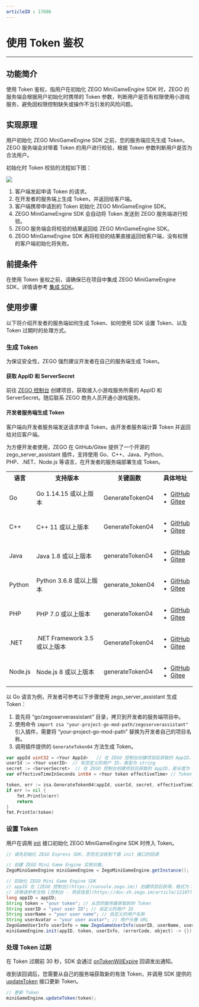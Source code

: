 ```yaml
---
articleID : 17686
---
```

# 使用 Token 鉴权

- - -


## 功能简介

使用 Token 鉴权，指用户在初始化 ZEGO MiniGameEngine SDK 时，ZEGO 的服务端会根据用户初始化时携带的 Token 参数，判断用户是否有权限使用小游戏服务，避免因权限控制缺失或操作不当引发的风险问题。

## 实现原理 

用户初始化 ZEGO MiniGameEngine SDK 之前，您的服务端应先生成 Token，ZEGO 服务端会对带着 Token 的用户进行校验，根据 Token 参数判断用户是否为合法用户。

初始化时 Token 校验的流程如下图：

<Frame width="512" height="auto" caption=""><img src="https://storage.zego.im/sdk-doc/Pics/MiniGames/MiniGame_Token.png" /></Frame>

1. 客户端发起申请 Token 的请求。
2. 在开发者的服务端上生成 Token，并返回给客户端。
3. 客户端携带申请到的 Token 初始化 ZEGO MinGameEngine SDK。
4. ZEGO MiniGameEngine SDK 会自动将 Token 发送到 ZEGO 服务端进行校验。
5. ZEGO 服务端会将校验的结果返回给 ZEGO MinGameEngine SDK。
6. ZEGO MinGameEngine SDK 再将校验的结果直接返回给客户端，没有权限的客户端初始化将失败。

## 前提条件

在使用 Token 鉴权之前，请确保已在项目中集成 ZEGO MiniGameEngine SDK，详情请参考 [集成 SDK](./Integrate%20SDK.mdx)。

## 使用步骤

以下将介绍开发者的服务端如何生成 Token、如何使用 SDK 设置 Token、以及 Token 过期时的处理方式。

### 生成 Token

<Warning title="Warning">

为保证安全性，ZEGO 强烈建议开发者在自己的服务端生成 Token。 
</Warning>

####  获取 AppID 和 ServerSecret

前往 [ZEGO 控制台](https://console.zego.im) 创建项目，获取接入小游戏服务所需的 AppID 和 ServerSecret。随后联系 ZEGO 商务人员开通小游戏服务。

####  开发者服务端生成 Token

<Note title="Note">

客户端向开发者服务端发送请求申请 Token，由开发者服务端计算 Token 并返回给对应客户端。
</Note>

为方便开发者使用，ZEGO 在 GitHub/Gitee 提供了一个开源的 zego_server_assistant 插件，支持使用 Go、C++、Java、Python、PHP、.NET、Node.js 等语言，在开发者的服务端部署生成 Token。

<table>
<tbody><tr>
<th>语言</th>
<th>支持版本</th>
<th>关键函数</th>
<th>具体地址</th>
</tr>
<tr>
<td>Go</td>
<td>Go 1.14.15 或以上版本</td>
<td>GenerateToken04</td>
<td><ul><li><a target="_blank" href="https://github.com/zegoim/zego_server_assistant/blob/release/github/token/go/src/token04">GitHub</a></li><li><a target="_blank" href="https://gitee.com/zegodev_admin/zego_server_assistant/blob/release/github/token/go/src/token04">Gitee</a></li></ul></td>
</tr>
<tr>
<td>C++</td>
<td>C++ 11 或以上版本</td>
<td>GenerateToken04</td>
<td><ul><li><a target="_blank" href="https://github.com/zegoim/zego_server_assistant/blob/release/github/token/c%2B%2B/token04">GitHub</a></li><li><a target="_blank" href="https://gitee.com/zegodev_admin/zego_server_assistant/tree/release/github/token/c++/token04">Gitee</a></li></ul></td>
</tr>
<tr>
<td>Java</td>
<td>Java 1.8 或以上版本</td>
<td>generateToken04</td>
<td><ul><li><a target="_blank" href="https://github.com/zegoim/zego_server_assistant/tree/release/github/token/java/token04">GitHub</a></li><li><a target="_blank" href="https://gitee.com/zegodev_admin/zego_server_assistant/tree/release/github/token/java/token04">Gitee</a></li></ul></td>
</tr>
<tr>
<td>Python</td>
<td>Python 3.6.8 或以上版本</td>
<td>generate_token04</td>
<td><ul><li><a target="_blank" href="https://github.com/zegoim/zego_server_assistant/tree/release/github/token/python/token04">GitHub</a></li><li><a target="_blank" href="https://gitee.com/zegodev_admin/zego_server_assistant/tree/release/github/token/python/token04">Gitee</a></li></ul></td>
</tr>
<tr>
<td>PHP</td>
<td>PHP 7.0 或以上版本</td>
<td>generateToken04</td>
<td><ul><li><a target="_blank" href="https://github.com/zegoim/zego_server_assistant/tree/release/github/token/php/token04">GitHub</a></li><li><a target="_blank" href="https://gitee.com/zegodev_admin/zego_server_assistant/tree/release/github/token/php/token04">Gitee</a></li></ul></td>
</tr>
<tr>
<td>.NET</td>
<td>.NET Framework 3.5 或以上版本</td>
<td>GenerateToken04</td>
<td><ul><li><a target="_blank" href="https://github.com/zegoim/zego_server_assistant/tree/release/github/token/.net/token04">GitHub</a></li><li><a target="_blank" href="https://gitee.com/zegodev_admin/zego_server_assistant/tree/release/github/token/.net/token04">Gitee</a></li></ul></td>
</tr>
<tr>
<td>Node.js</td>
<td>Node.js 8 或以上版本</td>
<td>generateToken04</td>
<td><ul><li><a target="_blank" href="https://github.com/zegoim/zego_server_assistant/tree/release/github/token/nodejs/token04">GitHub</a></li><li><a target="_blank" href="https://gitee.com/zegodev_admin/zego_server_assistant/tree/release/github/token/nodejs/token04">Gitee</a></li></ul></td>
</tr>
</tbody></table>


以 Go 语言为例，开发者可参考以下步骤使用 zego_server_assistant 生成 Token：


1. 首先将 “go/zegoserverassistant” 目录，拷贝到开发者的服务端项目中。
2. 使用命令 `import zsa "your-project-go-mod-path/zegoserverassistant"` 引入插件，需要将 “your-project-go-mod-path” 替换为开发者自己的项目名称。
3. 调用插件提供的 `GenerateToken04` 方法生成 Token。

```go
var appId uint32 = <Your AppId>   // 在 ZEGO 控制台创建项目后获取的 AppID，类型为 uint32
userId := <Your userID>  // 有您定义的用户 ID，类型为 string
secret := <ServerSecret>  // 在 ZEGO 控制台创建项目后获取的 AppID，是长度为 32 字节的 string
var effectiveTimeInSeconds int64 = <Your token effectiveTime> // Token 有效时长，类型为 int64，单位为秒(s)

token, err := zsa.GenerateToken04(appId, userId, secret, effectiveTimeInSeconds)
if err != nil {
    fmt.Println(err)
    return
}
fmt.Println(token)
```


###  设置 Token 

用户在调用 [init](@init) 接口初始化 ZEGO MiniGameEngine SDK 时传入 Token。

```java
// 请先初始化 ZEGO Express SDK，否则无法收到下面 init 接口的回调

// 创建 ZEGO Mini Game Engine 实例对象。
ZegoMiniGameEngine miniGameEngine = ZegoMiniGameEngine.getInstance();

// 初始化 ZEGO Mini Game Engine SDK
// appID 在 [ZEGO 控制台](https://console.zego.im/) 创建项目后获得，格式为：appID + L，如：1234567890L
// 详情请参考文档 [控制台 - 项目信息](https://doc-zh.zego.im/article/12107)
long appID = appID;
String token = "your token"; // 从您的服务器获取到的 Token
String userID = "your user ID"; // 自定义的用户 ID
String userName = "your user name"; // 自定义的用户名称
String userAvatar = "your user avatar"; // 用户头像 URL
ZegoGameUserInfo userInfo = new ZegoGameUserInfo(userID, userName, userAvatar);
miniGameEngine.init(appID, token, userInfo, (errorCode, object) -> {});
```

### 处理 Token 过期

在 Token 过期前 30 秒，SDK 会通过 [onTokenWillExpire](@onTokenWillExpire) 回调发出通知。

收到该回调后，您需要从自己的服务端获取新的有效 Token，并调用 SDK 提供的 [updateToken](@updateToken) 接口更新 Token。

```java
// 更新 Token
miniGameEngine.updateToken(token);
```
